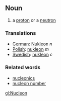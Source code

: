 == Noun ==
#a [[proton]] or a [[neutron]]

=== Translations ===
*[[German]]: [[Nukleon]] ''n''
*[[Polish]]: [[nukleon]] ''m''
*[[Swedish]]: [[nukleon]] ''c''

=== Related words ===
*[[nucleonics]]
*[[nucleon number]]

[[gl:Nucleon]]